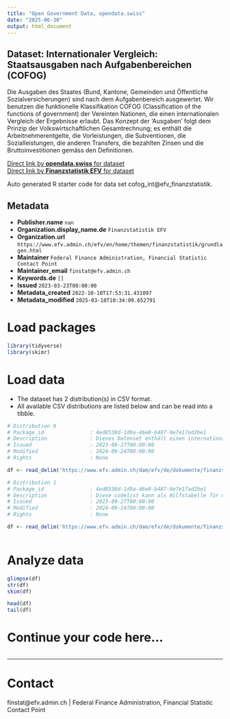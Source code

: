 ```yaml
---
title: "Open Government Data, opendata.swiss"
date: "2025-06-30"
output: html_document
---
```


## Dataset: Internationaler Vergleich: Staatsausgaben nach Aufgabenbereichen (COFOG)

Die Ausgaben des Staates (Bund, Kantone, Gemeinden und Öffentliche Sozialversicherungen) sind nach dem Aufgabenbereich ausgewertet. Wir benutzen die funktionelle Klassifikation COFOG (Classification of the functions of government) der Vereinten Nationen, die einen internationalen Vergleich der Ergebnisse erlaubt. Das Konzept der 'Ausgaben' folgt dem Prinzip der Volkswirtschaftlichen Gesamtrechnung; es enthält die Arbeitnehmerentgelte, die Vorleistungen, die Subventionen, die Sozialleistungen, die anderen Transfers, die bezahlten Zinsen und die Bruttoinvestitionen gemäss den Definitionen.

[Direct link by **opendata.swiss** for dataset](https://opendata.swiss/de/dataset/internationaler-vergleich-staatsausgaben-nach-aufgabenbereichen-cofog)<br>
[Direct link by **Finanzstatistik EFV** for dataset](https://www.efv.admin.ch/efv/en/home/themen/finanzstatistik/daten.html)

Auto generated R starter code for data set cofog_int@efv_finanzstatistik.

## Metadata

- **Publisher.name** `nan`
- **Organization.display_name.de** `Finanzstatistik EFV`
- **Organization.url** `https://www.efv.admin.ch/efv/en/home/themen/finanzstatistik/grundlagen.html`
- **Maintainer** `Federal Finance Administration, Financial Statistic Contact Point`
- **Maintainer_email** `finstat@efv.admin.ch`
- **Keywords.de** `[]`
- **Issued** `2023-03-23T00:00:00`
- **Metadata_created** `2022-10-10T17:53:31.431097`
- **Metadata_modified** `2025-03-18T10:34:09.652791`


# Load packages

```r

library(tidyverse)
library(skimr)

```

# Load data

-   The dataset has 2 distribution(s) in CSV format.
-   All available CSV distributions are listed below and can be read into a tibble.

```r

# Distribution 0
# Package_id               : 4ed8538d-1d9a-46e0-b487-9e7e17ad2be1
# Description              : Dieses Datenset enthält einen internationalen Vergleich der Staatsausgaben nach Aufgabenbereichen (COFOG). Folgende Dimensionen sind verfügbar: * country_code: Land (siehe zugehörige codelist) * cofog: Staatsausgabe nach Aufgabenbereich (siehe codelist) * jahr: zeigt das entsprechende Jahr * value: zeigt den Wert der entsprechenden Position * unit: zeigt die Einheit des Wertes * source: Quelle
# Issued                   : 2023-09-27T00:00:00
# Modified                 : 2024-09-24T00:00:00
# Rights                   : None

df <- read_delim('https://www.efv.admin.ch/dam/efv/de/dokumente/finanzstatistik/daten/cofog_int.csv.download.csv/cofog_int.csv')

# Distribution 1
# Package_id               : 4ed8538d-1d9a-46e0-b487-9e7e17ad2be1
# Description              : Diese codelist kann als Hilfstabelle für die Dimensionen _country_\__code_ und _cofog_ des zugehörigen Datensets (identifier: resource_cofog_int) verwendet werden.
# Issued                   : 2023-09-27T00:00:00
# Modified                 : 2024-09-24T00:00:00
# Rights                   : None

df <- read_delim('https://www.efv.admin.ch/dam/efv/de/dokumente/finanzstatistik/daten/cofog_int_codelist.csv')



```

# Analyze data

```r

glimpse(df)
str(df)
skim(df)

head(df)
tail(df)

```

# Continue your code here...

```r

```

------------------------------------------------------------------------

# Contact

finstat@efv.admin.ch | Federal Finance Administration, Financial Statistic Contact Point

